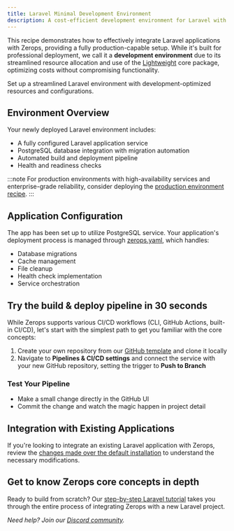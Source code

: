 ```yaml
---
title: Laravel Minimal Development Environment
description: A cost-efficient development environment for Laravel with production-grade capabilities, featuring PostgreSQL and automated deployment pipeline.
---
```



This recipe demonstrates how to effectively integrate Laravel applications with Zerops, providing a fully production-capable setup. While it's built for professional deployment, we call it a **development environment** due to its streamlined resource allocation and use of the [Lightweight](/features/infrastructure#project-core) core package, optimizing costs without compromising functionality.

<CustomCard icon={IconLaravel} title="Deploy Laravel Minimal Development Stack">
  <div className="flex-grow pb-1 pt-0.5">Set up a streamlined Laravel environment with development-optimized resources and configurations.</div>
  <DeployButton link="laravel-minimal-devel" badgeWidth="200" />
</CustomCard>

## Environment Overview

Your newly deployed Laravel environment includes:

- A fully configured Laravel application service
- PostgreSQL database integration with migration automation
- Automated build and deployment pipeline
- Health and readiness checks

:::note
For production environments with high-availability services and enterprise-grade reliability, consider deploying the [production environment recipe](/frameworks/laravel/recipes/minimal-prod).
:::

## Application Configuration

The app has been set up to utilize PostgreSQL service. Your application's deployment process is managed through [zerops.yaml](/zerops-yaml/specification), which handles:

- Database migrations
- Cache management
- File cleanup
- Health check implementation
- Service orchestration

## Try the build & deploy pipeline in 30 seconds

While Zerops supports various CI/CD workflows (CLI, GitHub Actions, built-in CI/CD), let's start with the simplest path to get you familiar with the core concepts:

1. Create your own repository from our [GitHub template](https://github.com/zeropsio/recipe-laravel-minimal) and clone it locally
2. Navigate to **Pipelines & CI/CD settings** and connect the service with your new GitHub repository, setting the trigger to **Push to Branch**

### Test Your Pipeline

- Make a small change directly in the GitHub UI
- Commit the change and watch the magic happen in project detail

## Integration with Existing Applications

If you're looking to integrate an existing Laravel application with Zerops, review the [changes made over the default installation](https://github.com/zeropsio/recipe-laravel-minimal/blob/main/README.md#changes-made-over-the-default-installation) to understand the necessary modifications.

## Get to know Zerops core concepts in depth
Ready to build from scratch? Our [step-by-step Laravel tutorial](/frameworks/laravel/introduction) takes you through the entire process of integrating Zerops with a new Laravel project.

*Need help? Join our [Discord community](https://discord.gg/zerops).*